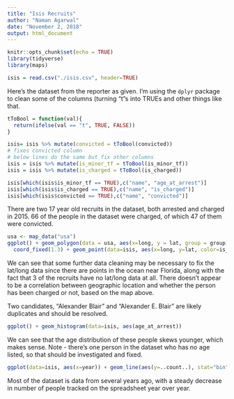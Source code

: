```yaml
---
title: "Isis Recruits"
author: "Naman Agarwal"
date: "November 2, 2018"
output: html_document
---
```


```r
knitr::opts_chunk$set(echo = TRUE)
library(tidyverse)
library(maps)
```

```r
isis = read.csv("./isis.csv", header=TRUE)
```

Here's the dataset from the reporter as given. I'm using the `dplyr` package to clean some of the columns (turning "t"s into TRUEs and other things like that.

```r

tToBool = function(val){
  return(ifelse(val == "t", TRUE, FALSE))
}

isis= isis %>% mutate(convicted = tToBool(convicted))
# fixes convicted column
# below lines do the same but fix other columns
isis = isis %>% mutate(is_minor_tf = tToBool(is_minor_tf))
isis = isis %>% mutate(is_charged = tToBool(is_charged))

isis[which(isis$is_minor_tf == TRUE),c("name", "age_at_arrest")]
isis[which(isis$is_charged == TRUE),c("name", "is_charged")]
isis[which(isis$convicted == TRUE),c("name", "convicted")]
```

There are two 17 year old recruits in the dataset, both arrested and charged in 2015. 66 of the people in the dataset were charged, of which 47 of them were convicted.


```r
usa <- map_data("usa")
ggplot() + geom_polygon(data = usa, aes(x=long, y = lat, group = group)) + 
  coord_fixed(1.3) + geom_point(data=isis, aes(x=long, y=lat, color=is_charged))
```
We can see that some further data cleaning may be necessary to fix the lat/long data since there are points in the ocean near Florida, along with the fact that 3 of the recruits have no lat/long data at all. There doesn't appear to be a correlation between geographic location and whether the person has been charged or not, based on the map above.

Two candidates, "Alexander Blair" and "Alexander E. Blair" are likely duplicates and should be resolved.

```r
ggplot() + geom_histogram(data=isis, aes(age_at_arrest))

```

We can see that the age distribution of these people skews younger, which makes sense. Note - there's one person in the dataset who has no age listed, so that should be investigated and fixed.

```r
ggplot(data=isis, aes(x=year)) + geom_line(aes(y=..count..), stat="bin", binwidth=10) + xlim(2009, 2020)
```

Most of the dataset is data from several years ago, with a steady decrease in number of people tracked on the spreadsheet year over year.


